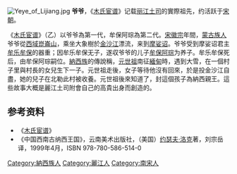 [[File:Yeye_of_Lijiang.jpg|thumb]]
'''爷爷'''{{BD|？||？||}}，《[[木氏宦谱|木氏宦谱]]》记载[[丽江土司|丽江土司]]的實際祖先，约活跃于[[宋朝|宋朝]]。

《[[木氏宦谱|木氏宦谱]]》（乙）以爷爷為第一代，牟保阿琮為第二代。[[宋徽宗|宋徽宗]]年間，[[蒙古族人|蒙古族人]]爷爷從[[西域|西域]][[崑崙山_(神话)|崑崙山]]，乘坐大象樹於[[金沙江|金沙江]]漂流，来到[[摩娑诏|摩娑诏]]。爷爷受到摩娑诏君主[[牟乐牟保|牟乐牟保]]的器重；因牟乐牟保无子，遂収爷爷的儿子[[牟保阿琮|牟保阿琮]]为养子。牟乐牟保死后，由牟保阿琮嗣位。[[納西族|納西族]]的傳說稱，[[元世祖|元世祖]]南征[[緬甸|緬甸]]時，遇到大雪，在一個村子里與村長的女兒生下一子。元世祖走後，女子等待他沒有回來，於是投金沙江自盡，她的兒子在北勒此村被收養。元世祖後來知道了，封這個孩子為納西親王。這些故事大概是麗江土司附會自己的高貴出身而創造的。

==参考资料==
*《[[木氏宦谱|木氏宦谱]]》
*《中国西南古纳西王国》，云南美术出版社，（美国）[[约瑟夫·洛克|约瑟夫·洛克]]著，刘宗岳译，1999年4月，ISBN 978-780-586-514-0

[[Category:納西族人|Category:納西族人]]
[[Category:麗江人|Category:麗江人]]
[[Category:南宋人|Category:南宋人]]